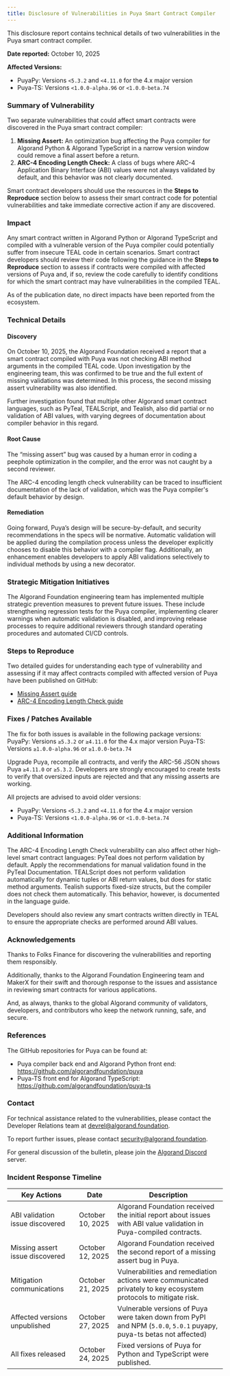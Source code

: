 ```yaml
---
title: Disclosure of Vulnerabilities in Puya Smart Contract Compiler
---
```


This disclosure report contains technical details of two vulnerabilities in the Puya smart contract compiler.

**Date reported:** October 10, 2025

**Affected Versions:**

- PuyaPy: Versions `<5.3.2` and `<4.11.0` for the 4.x major version
- Puya-TS: Versions `<1.0.0-alpha.96` or `<1.0.0-beta.74`

### Summary of Vulnerability

Two separate vulnerabilities that could affect smart contracts were discovered in the Puya smart contract compiler:

1. **Missing Assert:** An optimization bug affecting the Puya compiler for Algorand Python & Algorand TypeScript in a narrow version window could remove a final assert before a return.
2. **ARC-4 Encoding Length Check:** A class of bugs where ARC-4 Application Binary Interface (ABI) values were not always validated by default, and this behavior was not clearly documented.

Smart contract developers should use the resources in the **Steps to Reproduce** section below to assess their smart contract code for potential vulnerabilities and take immediate corrective action if any are discovered.

### Impact

Any smart contract written in Algorand Python or Algorand TypeScript and compiled with a vulnerable version of the Puya compiler could potentially suffer from insecure TEAL code in certain scenarios. Smart contract developers should review their code following the guidance in the **Steps to Reproduce** section to assess if contracts were compiled with affected versions of Puya and, if so, review the code carefully to identify conditions for which the smart contract may have vulnerabilities in the compiled TEAL.

As of the publication date, no direct impacts have been reported from the ecosystem.

### Technical Details

#### Discovery

On October 10, 2025, the Algorand Foundation received a report that a smart contract compiled with Puya was not checking ABI method arguments in the compiled TEAL code. Upon investigation by the engineering team, this was confirmed to be true and the full extent of missing validations was determined. In this process, the second missing assert vulnerability was also identified.

Further investigation found that multiple other Algorand smart contract languages, such as PyTeal, TEALScript, and Tealish, also did partial or no validation of ABI values, with varying degrees of documentation about compiler behavior in this regard.

#### Root Cause

The “missing assert” bug was caused by a human error in coding a peephole optimization in the compiler, and the error was not caught by a second reviewer.

The ARC-4 encoding length check vulnerability can be traced to insufficient documentation of the lack of validation, which was the Puya compiler's default behavior by design.

#### Remediation

Going forward, Puya’s design will be secure-by-default, and security recommendations in the specs will be normative. Automatic validation will be applied during the compilation process unless the developer explicitly chooses to disable this behavior with a compiler flag. Additionally, an enhancement enables developers to apply ABI validations selectively to individual methods by using a new decorator.

### Strategic Mitigation Initiatives

The Algorand Foundation engineering team has implemented multiple strategic prevention measures to prevent future issues. These include strengthening regression tests for the Puya compiler, implementing clearer warnings when automatic validation is disabled, and improving release processes to require additional reviewers through standard operating procedures and automated CI/CD controls.

### Steps to Reproduce

Two detailed guides for understanding each type of vulnerability and assessing if it may affect contracts compiled with affected version of Puya have been published on GitHub:

- [Missing Assert guide](https://github.com/algorandfoundation/puya/blob/main/security/002-missing-assert.md)
- [ARC-4 Encoding Length Check guide](https://github.com/algorandfoundation/puya/blob/main/security/001-arc4-encoding.md)

### Fixes / Patches Available

The fix for both issues is available in the following package versions:
PuyaPy: Versions `≥5.3.2` or `≥4.11.0` for the 4.x major version
Puya-TS: Versions `≥1.0.0-alpha.96` or `≥1.0.0-beta.74`

Upgrade Puya, recompile all contracts, and verify the ARC-56 JSON shows Puya `≥4.11.0` or `≥5.3.2`. Developers are strongly encouraged to create tests to verify that oversized inputs are rejected and that any missing asserts are working.

All projects are advised to avoid older versions:

- PuyaPy: Versions `<5.3.2` and `<4.11.0` for the 4.x major version
- Puya-TS: Versions `<1.0.0-alpha.96` or `<1.0.0-beta.74`

### Additional Information

The ARC-4 Encoding Length Check vulnerability can also affect other high-level smart contract languages:
PyTeal does not perform validation by default. Apply the recommendations for manual validation found in the PyTeal Documentation.
TEALScript does not perform validation automatically for dynamic tuples or ABI return values, but does for static method arguments.
Tealish supports fixed-size structs, but the compiler does not check them automatically. This behavior, however, is documented in the language guide.

Developers should also review any smart contracts written directly in TEAL to ensure the appropriate checks are performed around ABI values.

### Acknowledgements

Thanks to Folks Finance for discovering the vulnerabilities and reporting them responsibly.

Additionally, thanks to the Algorand Foundation Engineering team and MakerX for their swift and thorough response to the issues and assistance in reviewing smart contracts for various applications.

And, as always, thanks to the global Algorand community of validators, developers, and contributors who keep the network running, safe, and secure.

### References

The GitHub repositories for Puya can be found at:

- Puya compiler back end and Algorand Python front end: https://github.com/algorandfoundation/puya
- Puya-TS front end for Algorand TypeScript: https://github.com/algorandfoundation/puya-ts

### Contact

For technical assistance related to the vulnerabilities, please contact the Developer Relations team at devrel@algorand.foundation.

To report further issues, please contact security@algorand.foundation.

For general discussion of the bulletin, please join the [Algorand Discord](https://discord.gg/algorand) server.

### Incident Response Timeline

| Key Actions                     | Date             | Description                                                                                                         |
| ------------------------------- | ---------------- | ------------------------------------------------------------------------------------------------------------------- |
| ABI validation issue discovered | October 10, 2025 | Algorand Foundation received the initial report about issues with ABI value validation in Puya-compiled contracts.  |
| Missing assert issue discovered | October 12, 2025 | Algorand Foundation received the second report of a missing assert bug in Puya.                                     |
| Mitigation communications       | October 21, 2025 | Vulnerabilities and remediation actions were communicated privately to key ecosystem protocols to mitigate risk.    |
| Affected versions unpublished   | October 27, 2025 | Vulnerable versions of Puya were taken down from PyPI and NPM (`5.0.0`, `5.0.1` puyapy, puya-ts betas not affected) |
| All fixes released              | October 24, 2025 | Fixed versions of Puya for Python and TypeScript were published.                                                    |
